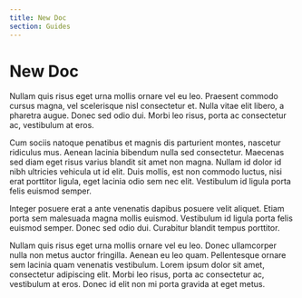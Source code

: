 ```yaml
---
title: New Doc
section: Guides
---
```


# New Doc

Nullam quis risus eget urna mollis ornare vel eu leo. Praesent commodo cursus magna, vel scelerisque nisl consectetur et. Nulla vitae elit libero, a pharetra augue. Donec sed odio dui. Morbi leo risus, porta ac consectetur ac, vestibulum at eros.

Cum sociis natoque penatibus et magnis dis parturient montes, nascetur ridiculus mus. Aenean lacinia bibendum nulla sed consectetur. Maecenas sed diam eget risus varius blandit sit amet non magna. Nullam id dolor id nibh ultricies vehicula ut id elit. Duis mollis, est non commodo luctus, nisi erat porttitor ligula, eget lacinia odio sem nec elit. Vestibulum id ligula porta felis euismod semper.

Integer posuere erat a ante venenatis dapibus posuere velit aliquet. Etiam porta sem malesuada magna mollis euismod. Vestibulum id ligula porta felis euismod semper. Donec sed odio dui. Curabitur blandit tempus porttitor.

Nullam quis risus eget urna mollis ornare vel eu leo. Donec ullamcorper nulla non metus auctor fringilla. Aenean eu leo quam. Pellentesque ornare sem lacinia quam venenatis vestibulum. Lorem ipsum dolor sit amet, consectetur adipiscing elit. Morbi leo risus, porta ac consectetur ac, vestibulum at eros. Donec id elit non mi porta gravida at eget metus.
